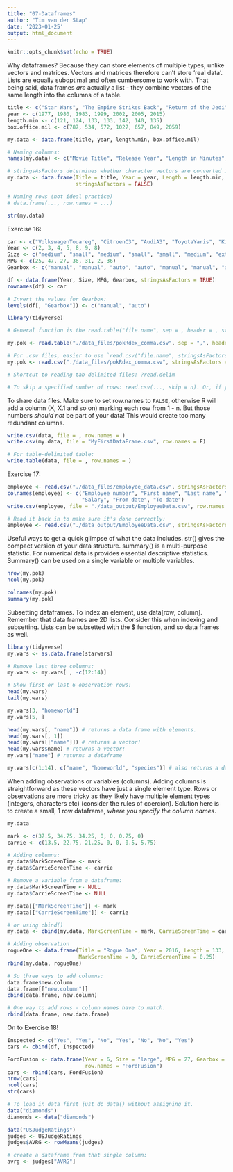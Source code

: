 ```yaml
---
title: "07-Dataframes"
author: "Tim van der Stap"
date: '2023-01-25'
output: html_document
---
```


```r
knitr::opts_chunk$set(echo = TRUE)
```

Why dataframes? Because they can store elements of multiple types, unlike vectors and matrices. Vectors and matrices therefore can't store 'real data'. Lists are equally suboptimal and often cumbersome to work with. That being said, data frames _are_ actually a list - they combine vectors of the same length into the columns of a table. 

```r
title <- c("Star Wars", "The Empire Strikes Back", "Return of the Jedi", "The Phantom Menace", "Attack of the Clones", "Revenge of the Sith", "The Force Awakens")
year <- c(1977, 1980, 1983, 1999, 2002, 2005, 2015)
length.min <- c(121, 124, 133, 133, 142, 140, 135)
box.office.mil <- c(787, 534, 572, 1027, 657, 849, 2059)

my.data <- data.frame(title, year, length.min, box.office.mil)

# Naming columns:
names(my.data) <- c("Movie Title", "Release Year", "Length in Minutes", "Box Office")

# stringsAsFactors determines whether character vectors are converted into factors.
my.data <- data.frame(Title = title, Year = year, Length = length.min, Gross = box.office.mil,
                      stringsAsFactors = FALSE)

# Naming rows (not ideal practice)
# data.frame(..., row.names = ...)

str(my.data)
```

Exercise 16:

```r
car <- c("VolkswagenTouareg", "CitroenC3", "AudiA3", "ToyotaYaris", "KiaForte", "DaciaLogan", "NissanParejo")
Year <- c(2, 3, 4, 5, 8, 9, 8)
Size <- c("medium", "small", "medium", "small", "small", "medium", "extra large")
MPG <- c(25, 47, 27, 36, 31, 2, 36)
Gearbox <- c("manual", "manual", "auto", "auto", "manual", "manual", "auto")

df <- data.frame(Year, Size, MPG, Gearbox, stringsAsFactors = TRUE)
rownames(df) <- car

# Invert the values for Gearbox:
levels(df[, "Gearbox"]) <- c("manual", "auto")
```

```r
library(tidyverse)

# General function is the read.table("file.name", sep = , header = , stringsAsFactors = ). This reads a file in table format and creates a dataframe from it. Remember that stringsAsFactors argument specifies whether all string variables have to be read in as factors or not.

my.pok <- read.table("./data_files/pokRdex_comma.csv", sep = ",", header = TRUE, stringsAsFactors = F)

# For .csv files, easier to use `read.csv("file.name", stringsAsFactors = )
my.pok <- read.csv("./data_files/pokRdex_comma.csv", stringsAsFactors = F)

# Shortcut to reading tab-delimited files: ?read.delim

# To skip a specified number of rows: read.csv(..., skip = n). Or, if you want R to read in a specific number of rows: read.csv(..., nrows = n) (header not included)
```

To share data files. Make sure to set row.names to `FALSE`, otherwise R will add a column (X, X.1 and so on) marking each row from 1 - n. But those numbers _should not_ be part of your data! This would create too many redundant columns. 

```r
write.csv(data, file = , row.names = )
write.csv(my.data, file = "MyFirstDataFrame.csv", row.names = F)

# For table-delimited table:
write.table(data, file = , row.names = )
```

Exercise 17:

```r
employee <- read.csv("./data_files/employee_data.csv", stringsAsFactors = F, skip = 23, nrows = 200)
colnames(employee) <- c("Employee number", "First name", "Last name", "Birth date", "Gender", "Job title", 
                        "Salary", "From date", "To date")
write.csv(employee, file = "./data_output/EmployeeData.csv", row.names = F)

# Read it back in to make sure it's done correctly:
employee <- read.csv("./data_output/EmployeeData.csv", stringsAsFactors = F)
```

Useful ways to get a quick glimpse of what the data includes. str() gives the compact version of your data structure. summary() is a multi-purpose statistic. For numerical data is provides essential descriptive statistics. Summary() can be used on a single variable or multiple variables. 

```r
nrow(my.pok)
ncol(my.pok)

colnames(my.pok)
summary(my.pok) 
```

Subsetting dataframes. To index an element, use data[row, column]. Remember that data frames are 2D lists. Consider this when indexing and subsetting. Lists can be subsetted with the $ function, and so data frames as well. 

```r
library(tidyverse)
my.wars <- as.data.frame(starwars)

# Remove last three columns:
my.wars <- my.wars[ , -c(12:14)]

# Show first or last 6 observation rows:
head(my.wars)
tail(my.wars)

my.wars[3, "homeworld"]
my.wars[5, ]

head(my.wars[, "name"]) # returns a data frame with elements.
head(my.wars[, 1])
head(my.wars[["name"]]) # returns a vector!
head(my.wars$name) # returns a vector!
my.wars["name"] # returns a dataframe

my.wars[c(1:14), c("name", "homeworld", "species")] # also returns a dataframe
```

When adding observations or variables (columns). Adding columns is straightforward as these vectors have just a single element type. Rows or observations are more tricky as they likely have multiple element types (integers, characters etc) (consider the rules of coercion). Solution here is to create a small, 1 row dataframe, _where you specify the column names_.   

```r
my.data

mark <- c(37.5, 34.75, 34.25, 0, 0, 0.75, 0)
carrie <- c(13.5, 22.75, 21.25, 0, 0, 0.5, 5.75)

# Adding columns:
my.data$MarkScreenTime <- mark
my.data$CarrieScreenTime <- carrie

# Remove a variable from a dataframe:
my.data$MarkScreenTime <- NULL
my.data$CarrieScreenTime <- NULL

my.data[["MarkScreenTime"]] <- mark
my.data[["CarrieScreenTime"]] <- carrie

# or using cbind()
my.data <- cbind(my.data, MarkScreenTime = mark, CarrieScreenTime = carrie)

# Adding observation
rogueOne <- data.frame(Title = "Rogue One", Year = 2016, Length = 133, Gross = 1051, 
                       MarkScreenTime = 0, CarrieScreenTime = 0.25)
rbind(my.data, rogueOne)

# So three ways to add columns:
data.frame$new.column
data.frame[["new.column"]]
cbind(data.frame, new.column)

# One way to add rows - column names have to match.
rbind(data.frame, new.data.frame)
```

On to Exercise 18!

```r
Inspected <- c("Yes", "Yes", "No", "Yes", "No", "No", "Yes")
cars <- cbind(df, Inspected)

FordFusion <- data.frame(Year = 6, Size = "large", MPG = 27, Gearbox = "auto", Inspected = "Yes",
                         row.names = "FordFusion")
cars <- rbind(cars, FordFusion)
nrow(cars)
ncol(cars)
str(cars)

# To load in data first just do data() without assigning it.
data("diamonds")
diamonds <- data("diamonds")

data("USJudgeRatings")
judges <- USJudgeRatings
judges$AVRG <- rowMeans(judges)

# create a dataframe from that single column:
avrg <- judges["AVRG"]
```

